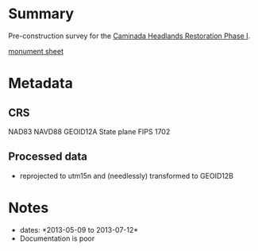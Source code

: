 = Summary =
Pre-construction survey for the [[Caminada Headlands Restoration Phase I]]. 

[[file:///home/cjohnson/QGIS/Data/Caminada surveys/2013 presonstruction survey/Fill Template/TE23-SM-01-current.pdf|monument sheet]]

= Metadata =
== CRS ==
NAD83
NAVD88
GEOID12A
State plane FIPS 1702

== Processed data ==
* reprojected to utm15n and (needlessly) transformed to GEOID12B

= Notes =
* dates: *2013-05-09 to 2013-07-12*
* Documentation is poor
